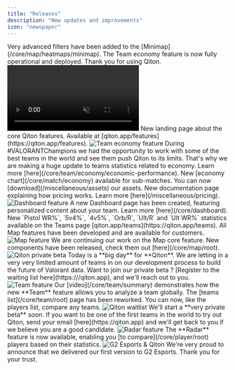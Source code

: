 ```yaml
---
title: "Releases"
description: "New updates and improvements"
icon: "newspaper"
---
```


<Update label="v0.28.3" description="November 1, 2025">
    Very advanced filters have been added to the [Minimap](/core/map/heatmaps/minimap).
</Update>

<Update label="v0.28.2" description="October 29, 2025">
    The Team economy feature is now fully operational and deployed.
    Thank you for using Qiton.
</Update>

<Update label="v0.28.1" description="October 28, 2025">
    <Frame>
        <video
            autoPlay
            muted
            loop
            playsInline
            src="./images/releases/features.mp4"
        ></video>
    </Frame>
    New landing page about the core Qiton features.
    Available at [qiton.app/features](https://qiton.app/features).
</Update>

<Update label="v0.25.1" description="October 10, 2025">
    <Frame>
        <img
            src="./images/releases/team_economy.jpg"
            alt="Team economy feature"
        />
    </Frame>
    During #VALORANTChampions we had the opportunity to work with some of the best teams in the world and see them push
    Qiton to its limits.
    That's why we are making a huge update to teams statistics related to economy.
    Learn more [here](/core/team/economy/economic-performance).
</Update>

<Update label="v0.24.0" description="October 6, 2025">
    New [economy chart](/core/match/economy) available for sub-matches.
</Update>

<Update label="v0.20.1" description="September 20, 2025">
    You can now [download](/miscellaneous/assets) our assets.
</Update>

<Update label="v0.20.0" description="September 19, 2025">
    New documentation page explaining how pricing works.
    Learn more [here](/miscellaneous/pricing).
</Update>

<Update label="v0.18.0" description="September 8, 2025">
    <Frame>
        <img
            src="./images/releases/dashboard.png"
            alt="Dashboard feature"
        />
    </Frame>
    A new Dashboard page has been created, featuring personalized content about your team.
    Learn more [here](/core/dashboard).
</Update>

<Update label="v0.16.0" description="September 1, 2025">
    New `Pistol WR%`, `5v4%`, `4v5%`, `Orb/R`, `Ult/R` and `Ult WR%` statistics available on the Teams page
    [qiton.app/teams](https://qiton.app/teams).
</Update>

<Update label="v0.15.0" description="July 31, 2025">
    All Map features have been developed and are available for customers.
</Update>

<Update label="v0.13.1" description="July 20, 2025">
    <Frame>
        <img
            src="./images/releases/map.jpg"
            alt="Map feature"
        />
    </Frame>
    We are continuing our work on the Map core feature.
    New components have been released, check them out [here](/core/map/root).
</Update>

<Update label="PRIVATE BETA" description="June 17, 2025">
    <Frame>
        <img
            src="./images/releases/beta.png"
            alt="Qiton private beta"
        />
    </Frame>
    Today is a **big day** for **Qiton**.
    We are letting in a very very limited amount of teams in on our development process to build the future of Valorant
    data.
    Want to join our private beta ? [Register to the waiting list here](https:///qiton.app), and we'll reach out to you.
</Update>

<Update label="v0.12.0" description="June 10, 2025">
    <Frame>
        <img
            src="./images/releases/team.jpg"
            alt="Team feature"
        />
    </Frame>
    Our [video](/core/team/summary) demonstrates how the new **Team** feature allows you to analyze a team globally.
</Update>

<Update label="v0.10.4" description="May 27, 2025">
    The [teams list](/core/team/root) page has been reworked.
    You can now, like the players list, compare any teams.
</Update>

<Update label="v0.10.0" description="May 22, 2025">
    <Frame>
        <img
            src="./images/releases/waitlist.png"
            alt="Qiton waitlist"
        />
    </Frame>
    We'll start a **very private beta** soon.
    If you want to be one of the first teams in the world to try out Qiton, send your email [here](https://qiton.app)
    and we'll get back to you if we believe you are a good candidate.
</Update>

<Update label="v0.9.0" description="May 13, 2025">
    <Frame>
        <img
            src="./images/releases/radar.png"
            alt="Radar feature"
        />
    </Frame>
    The **Radar** feature is now available, enabling you [to compare](/core/player/root) players based on their
    statistics.
</Update>

<Update label="v0.5.5" description="March 4, 2025">
    <Frame>
        <img
            src="./images/releases/g2_qiton.jpg"
            alt="G2 Esports & Qiton"
        />
    </Frame>
    We're very proud to announce that we delivered our first version to G2 Esports. Thank you for your trust.
</Update>
